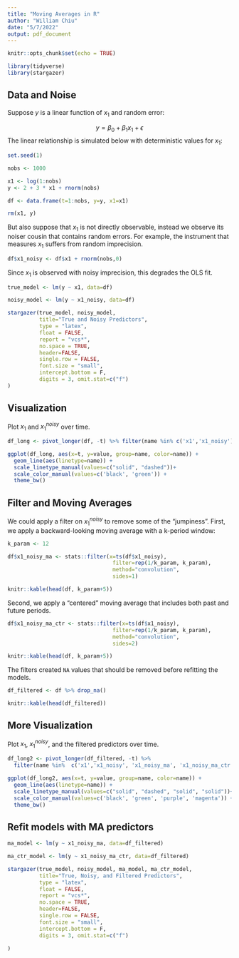 ```yaml
---
title: "Moving Averages in R"
author: "William Chiu"
date: "5/7/2022"
output: pdf_document
---
```


```r
knitr::opts_chunk$set(echo = TRUE)

library(tidyverse)
library(stargazer)
```

## Data and Noise

Suppose $y$ is a linear function of $x_1$ and random error:

$$y = \beta_0 + \beta_1 x_1 + \epsilon$$
The linear relationship is simulated below with deterministic values for $x_1$:

```r
set.seed(1)

nobs <- 1000

x1 <- log(1:nobs)
y <- 2 + 3 * x1 + rnorm(nobs)

df <- data.frame(t=1:nobs, y=y, x1=x1)

rm(x1, y)
```

But also suppose that $x_1$ is not directly observable, instead we observe its noiser cousin that contains random errors. For example, the instrument that measures $x_1$ suffers from random imprecision.

```r
df$x1_noisy <- df$x1 + rnorm(nobs,0)
```

Since $x_1$ is observed with noisy imprecision, this degrades the OLS fit.

```r
true_model <- lm(y ~ x1, data=df)

noisy_model <- lm(y ~ x1_noisy, data=df)

```

```r
stargazer(true_model, noisy_model,
          title="True and Noisy Predictors",
          type = "latex",
          float = FALSE,
          report = "vcs*",
          no.space = TRUE,
          header=FALSE,
          single.row = FALSE,
          font.size = "small",
          intercept.bottom = F,
          digits = 3, omit.stat=c("f")
)
```

## Visualization

Plot $x_1$ and $x_1^{noisy}$ over time.

```r
df_long <- pivot_longer(df, -t) %>% filter(name %in% c('x1','x1_noisy'))

ggplot(df_long, aes(x=t, y=value, group=name, color=name)) +
  geom_line(aes(linetype=name)) +
  scale_linetype_manual(values=c("solid", "dashed"))+
  scale_color_manual(values=c('black', 'green')) +
  theme_bw()
```



## Filter and Moving Averages

We could apply a filter on $x_1^{noisy}$ to remove some of the "jumpiness". First, we apply a backward-looking moving average with a k-period window:

```r
k_param <- 12

df$x1_noisy_ma <- stats::filter(x=ts(df$x1_noisy),
                                 filter=rep(1/k_param, k_param),
                                 method="convolution",
                                 sides=1)

knitr::kable(head(df, k_param+5))
```

Second, we apply a "centered" moving average that includes both past and future periods.


```r
df$x1_noisy_ma_ctr <- stats::filter(x=ts(df$x1_noisy),
                                 filter=rep(1/k_param, k_param),
                                 method="convolution",
                                 sides=2)

knitr::kable(head(df, k_param+5))
```

The filters created `NA` values that should be removed before refitting the models.

```r
df_filtered <- df %>% drop_na()

knitr::kable(head(df_filtered))
```



## More Visualization

Plot $x_1$, $x_1^{noisy}$, and the filtered predictors  over time.

```r
df_long2 <- pivot_longer(df_filtered, -t) %>%
  filter(name %in%  c('x1','x1_noisy', 'x1_noisy_ma', 'x1_noisy_ma_ctr'))

ggplot(df_long2, aes(x=t, y=value, group=name, color=name)) +
  geom_line(aes(linetype=name)) +
  scale_linetype_manual(values=c("solid", "dashed", "solid", "solid"))+
  scale_color_manual(values=c('black', 'green', 'purple', 'magenta')) +
  theme_bw()
```

## Refit models with MA predictors

```r
ma_model <- lm(y ~ x1_noisy_ma, data=df_filtered)

ma_ctr_model <- lm(y ~ x1_noisy_ma_ctr, data=df_filtered)

```

```r
stargazer(true_model, noisy_model, ma_model, ma_ctr_model,
          title="True, Noisy, and Filtered Predictors",
          type = "latex",
          float = FALSE,
          report = "vcs*",
          no.space = TRUE,
          header=FALSE,
          single.row = FALSE,
          font.size = "small",
          intercept.bottom = F,
          digits = 3, omit.stat=c("f")

)
```
